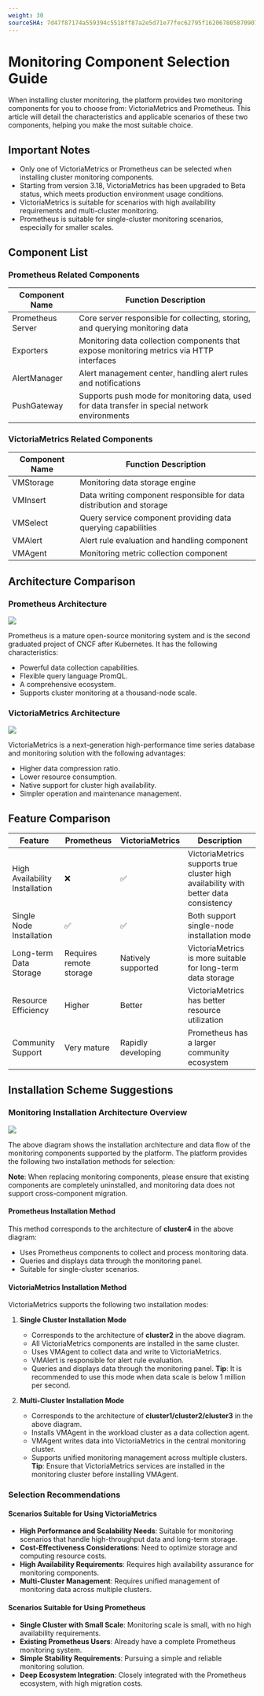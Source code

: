 ```yaml
---
weight: 30
sourceSHA: 7d47f87174a559394c5518ff87a2e5d71e77fec62795f162067805870907cd29
---
```


# Monitoring Component Selection Guide

When installing cluster monitoring, the platform provides two monitoring components for you to choose from: VictoriaMetrics and Prometheus. This article will detail the characteristics and applicable scenarios of these two components, helping you make the most suitable choice.

## Important Notes

- Only one of VictoriaMetrics or Prometheus can be selected when installing cluster monitoring components.
- Starting from version 3.18, VictoriaMetrics has been upgraded to Beta status, which meets production environment usage conditions.
- VictoriaMetrics is suitable for scenarios with high availability requirements and multi-cluster monitoring.
- Prometheus is suitable for single-cluster monitoring scenarios, especially for smaller scales.

## Component List

### Prometheus Related Components

| Component Name          | Function Description                          |
| ----------------------- | --------------------------------------------- |
| Prometheus Server       | Core server responsible for collecting, storing, and querying monitoring data |
| Exporters               | Monitoring data collection components that expose monitoring metrics via HTTP interfaces |
| AlertManager            | Alert management center, handling alert rules and notifications              |
| PushGateway             | Supports push mode for monitoring data, used for data transfer in special network environments |

### VictoriaMetrics Related Components

| Component Name          | Function Description                      |
| ----------------------- | ----------------------------------------- |
| VMStorage               | Monitoring data storage engine            |
| VMInsert                | Data writing component responsible for data distribution and storage |
| VMSelect                | Query service component providing data querying capabilities |
| VMAlert                 | Alert rule evaluation and handling component |
| VMAgent                 | Monitoring metric collection component     |

## Architecture Comparison

### Prometheus Architecture

![](../assets/prometheus_flow.png)

Prometheus is a mature open-source monitoring system and is the second graduated project of CNCF after Kubernetes. It has the following characteristics:

- Powerful data collection capabilities.
- Flexible query language PromQL.
- A comprehensive ecosystem.
- Supports cluster monitoring at a thousand-node scale.

### VictoriaMetrics Architecture

![](../assets/vm_flow.png)

VictoriaMetrics is a next-generation high-performance time series database and monitoring solution with the following advantages:

- Higher data compression ratio.
- Lower resource consumption.
- Native support for cluster high availability.
- Simpler operation and maintenance management.

## Feature Comparison

| Feature               | Prometheus | VictoriaMetrics | Description                                 |
| --------------------- | ---------- | ---------------- | ------------------------------------------- |
| High Availability Installation | ❌          | ✅               | VictoriaMetrics supports true cluster high availability with better data consistency |
| Single Node Installation | ✅          | ✅               | Both support single-node installation mode                      |
| Long-term Data Storage  | Requires remote storage | Natively supported | VictoriaMetrics is more suitable for long-term data storage |
| Resource Efficiency     | Higher      | Better           | VictoriaMetrics has better resource utilization               |
| Community Support       | Very mature | Rapidly developing | Prometheus has a larger community ecosystem                  |

## Installation Scheme Suggestions

### Monitoring Installation Architecture Overview

![](../assets/vm_prometheus_flow.png)

The above diagram shows the installation architecture and data flow of the monitoring components supported by the platform. The platform provides the following two installation methods for selection:

**Note**: When replacing monitoring components, please ensure that existing components are completely uninstalled, and monitoring data does not support cross-component migration.

#### Prometheus Installation Method

This method corresponds to the architecture of **cluster4** in the above diagram:

- Uses Prometheus components to collect and process monitoring data.
- Queries and displays data through the monitoring panel.
- Suitable for single-cluster scenarios.

#### VictoriaMetrics Installation Method

VictoriaMetrics supports the following two installation modes:

1. **Single Cluster Installation Mode**
   - Corresponds to the architecture of **cluster2** in the above diagram.
   - All VictoriaMetrics components are installed in the same cluster.
   - Uses VMAgent to collect data and write to VictoriaMetrics.
   - VMAlert is responsible for alert rule evaluation.
   - Queries and displays data through the monitoring panel.
   **Tip**: It is recommended to use this mode when data scale is below 1 million per second.

2. **Multi-Cluster Installation Mode**
   - Corresponds to the architecture of **cluster1/cluster2/cluster3** in the above diagram.
   - Installs VMAgent in the workload cluster as a data collection agent.
   - VMAgent writes data into VictoriaMetrics in the central monitoring cluster.
   - Supports unified monitoring management across multiple clusters.
   **Tip**: Ensure that VictoriaMetrics services are installed in the monitoring cluster before installing VMAgent.

### Selection Recommendations

#### Scenarios Suitable for Using VictoriaMetrics

- **High Performance and Scalability Needs**: Suitable for monitoring scenarios that handle high-throughput data and long-term storage.
- **Cost-Effectiveness Considerations**: Need to optimize storage and computing resource costs.
- **High Availability Requirements**: Requires high availability assurance for monitoring components.
- **Multi-Cluster Management**: Requires unified management of monitoring data across multiple clusters.

#### Scenarios Suitable for Using Prometheus

- **Single Cluster with Small Scale**: Monitoring scale is small, with no high availability requirements.
- **Existing Prometheus Users**: Already have a complete Prometheus monitoring system.
- **Simple Stability Requirements**: Pursuing a simple and reliable monitoring solution.
- **Deep Ecosystem Integration**: Closely integrated with the Prometheus ecosystem, with high migration costs.
